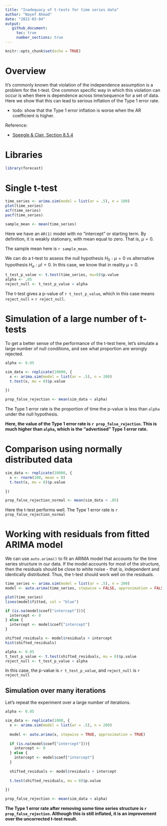 ```yaml
---
title: "Inadequacy of t-tests for time series data"
author: "Nayef Ahmad"
date: "2022-03-04" 
output: 
   github_document: 
     toc: true
     number_sections: true
---
```


```r
knitr::opts_chunk$set(echo = TRUE)
```

# Overview 

It's commonly known that violation of the independence assumption is a problem for the t-test. One common specific way in which this violation can occur is when there is dependence across time/sequence for a set of data. Here we show that this can lead to serious inflation of the Type 1 error rate. 

- todo: show that the Type 1 error inflation is worse when the AR coefficient is higher. 

Reference: 

- [Speegle & Clair, Section 8.5.4](https://mathstat.slu.edu/~speegle/_book/HTCI.html)


# Libraries 
```r
library(forecast)

```


# Single t-test

```r
time_series <- arima.sim(model = list(ar = .5), n = 100)
plot(time_series)
acf(time_series)
pacf(time_series)

sample_mean <- mean(time_series)

```

Here we have an `AR(1)` model with no "intercept" or starting term. By definition, it is weakly stationary, with mean equal to zero. That is, $\mu = 0$. 

The sample mean here is `r sample_mean`. 

We can do a t-test to assess the null hypothesis $H_0: \mu = 0$ vs alternative hypothesis $H_a: \mu  != 0$. In this case, we know that in reality $\mu = 0$. 

```r
t_test_p_value <- t.test(time_series, mu=0)$p.value
alpha <- .05
reject_null <- t_test_p_value < alpha
```


The t-test gives a p-value of `r t_test_p_value`, which in this case means `reject_null` = `r reject_null`. 


# Simulation of a large number of t-tests

To get a better sense of the performance of the t-test here, let's simulate a large number of null conditions, and see what proportion are wrongly rejected. 

```r
alpha <- 0.05

sim_data <- replicate(10000, {
  x <- arima.sim(model = list(ar = .5), n = 200)
  t.test(x, mu = 0)$p.value
  
})

prop_false_rejection <- mean(sim_data < alpha)
```

The Type 1 error rate is the proportion of time the p-value is less than `alpha` under the null hypothesis. 

**Here, the value of the Type 1 error rate is `r prop_false_rejection`. This is much higher than `alpha`, which is the "advertised" Type 1 error rate.** 


# Comparison using normally distributed data 

```r
sim_data <- replicate(10000, {
  x <- rnorm(100, mean = 0)
  t.test(x, mu = 0)$p.value
  
})

prop_false_rejection_normal <- mean(sim_data < .05)
```

Here the t-test performs well. The Type 1 error rate is `r prop_false_rejection_normal`


# Working with residuals from fitted ARIMA model 

We can use `auto.arima()` to fit an ARIMA model that accounts for the time series structure in our data. If the model accounts for most of the structure, then the residuals should be close to white noise - that is, independent and identically distributed. Thus, the t-test should work well on the residuals. 

```r
time_series <- arima.sim(model = list(ar = .5), n = 200)
model <- auto.arima(time_series, stepwise = FALSE, approximation = FALSE)

plot(time_series)
lines(model$fitted, col = "blue")

if (is.na(model$coef["intercept"])){
  intercept <- 0
} else {
  intercept <- model$coef["intercept"]
}

shifted_residuals <- model$residuals + intercept
hist(shifted_residuals)

alpha <- 0.05
t_test_p_value <- t.test(shifted_residuals, mu = 0)$p.value
reject_null <- t_test_p_value < alpha
```

In this case, the p-value is `r t_test_p_value`, and `reject_null` is `r reject_null`


## Simulation over many iterations 

Let's repeat the experiment over a large number of iterations. 

```r
alpha <- 0.05

sim_data <- replicate(1000, {
  x <- arima.sim(model = list(ar = .5), n = 200)
  
  model <- auto.arima(x, stepwise = TRUE, approximation = TRUE)
  
  if (is.na(model$coef["intercept"])){
    intercept <- 0
  } else {
    intercept <- model$coef["intercept"]
  }
  
  shifted_residuals <- model$residuals + intercept
  
  t.test(shifted_residuals, mu = 0)$p.value
  
})

prop_false_rejection <- mean(sim_data < alpha)

```

**The Type 1 error rate after removing some time series structure is `r prop_false_rejection`. Although this is still inflated, it is an improvement over the uncorrected t-test result.** 